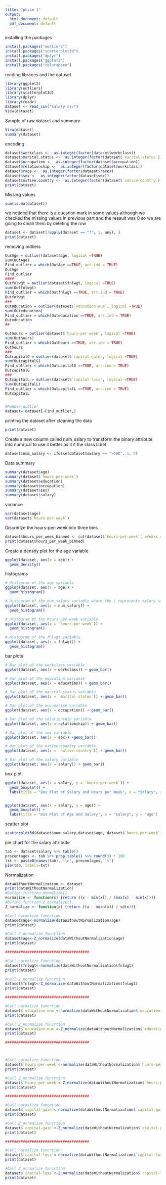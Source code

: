 ```yaml
---
title: "phase 1"
output:
  html_document: default
  pdf_document: default
---
```


installing the packages
```r
install.packages("outliers")
install.packages("scatterplot3d") 
install.packages("dplyr")
install.packages("ggplot2")
install.packages("colorspace")

```
reading libraries and the dataset
```r
library(ggplot2)
library(outliers)
library(scatterplot3d)
library(dplyr)
library(readr)
dataset <- read_csv("salary.csv")
View(dataset)
```
Sample of raw dataset and summary 
```r
View(dataset)
summary(dataset)
```
encoding 
```r
dataset$workclass <-  as.integer(factor(dataset$workclass))
dataset$marital.status <-  as.integer(factor(dataset$`marital-status`))
dataset$occupation <-  as.integer(factor(dataset$occupation))
dataset$relationship <-  as.integer(factor(dataset$workclass))
dataset$race <-  as.integer(factor(dataset$race))
dataset$sex <-  as.integer(factor(dataset$sex))
dataset$native.country <-  as.integer(factor(dataset$`native-country`))
print(dataset)
```

 Missing values
```r
sum(is.na(dataset))
```
 we noticed that there is a question mark in some values although we checked the missing values in previous part and the resault was 0 so we are going to clean them by deleting the row
```r
dataset <- dataset[!apply(dataset == "?", 1, any), ]
print(dataset)
```
removing outliers
```r
OutAge = outlier(dataset$age, logical =TRUE)
sum(OutAge)
Find_outlier = which(OutAge ==TRUE, arr.ind = TRUE)
OutAge
Find_outlier
####
Outfnlwgt = outlier(dataset$fnlwgt, logical =TRUE)
sum(Outfnlwgt)
Find_outlier = which(Outfnlwgt ==TRUE, arr.ind = TRUE)
Outfnlwgt
###
Outeducation = outlier(dataset$`education-num`, logical =TRUE)
sum(Outeducation)
Find_outlier = which(Outeducation ==TRUE, arr.ind = TRUE)
Outeducation
##

Outhours = outlier(dataset$`hours-per-week`, logical =TRUE)
sum(Outhours)
Find_outlier = which(Outhours ==TRUE, arr.ind = TRUE)
Outhours
###
OutcapitalG = outlier(dataset$`capital-gain`, logical =TRUE)
sum(OutcapitalG)
Find_outlier = which(OutcapitalG ==TRUE, arr.ind = TRUE)
OutcapitalG
###
OutcapitalL = outlier(dataset$`capital-loss`, logical =TRUE)
sum(OutcapitalL)
Find_outlier = which(OutcapitalL ==TRUE, arr.ind = TRUE)
OutcapitalL


#Remove outlier
dataset= dataset[-Find_outlier,]

```
printing the dataset after cleaning the data
```r
print(dataset)
```

Create a new column called num_salary to transform the binary attribute into numrical to use it better as it it the class label
```r
dataset$num_salary <- ifelse(dataset$salary == ">50K", 1, 0)

```
Data summary
```r
summary(dataset$age)
summary(dataset$`hours-per-week`)
summary(dataset$education)
summary(dataset$occupation)
summary(dataset$sex)
summary(dataset$salary)
```
variance 
```r
var(dataset$age)
var(dataset$`hours-per-week`)
```
Discretize the hours-per-week into three bins
```r
dataset$hours_per_week_binned <- cut(dataset$`hours-per-week`, breaks = c(0, 30, 40, Inf), labels = c("Low", "Medium", "High"))
print(dataset$hours_per_week_binned)
```
Create a density plot for the age variable
```r
ggplot(dataset, aes(x = age)) +
  geom_density()
```


histograms
```r
# Histogram of the age variable
ggplot(dataset, aes(x = age)) +
  geom_histogram()

# Histogram of the num_salary variable where the 1 represents salary >=50k and 0 represents salary <50k
ggplot(dataset, aes(x = num_salary)) +
  geom_histogram()

# Histogram of the hours-per-week variable
ggplot(dataset, aes(x = `hours-per-week`)) +
  geom_histogram()

# Histogram of the fnlwgt variable
ggplot(dataset, aes(x = fnlwgt)) +
  geom_histogram()

```

bar plots 
```r
# Bar plot of the workclass variable
ggplot(dataset, aes(x = workclass)) + geom_bar()

# Bar plot of the education variable
ggplot(dataset, aes(x = education)) + geom_bar()

# Bar plot of the marital-status variable
ggplot(dataset, aes(x = `marital-status`)) + geom_bar()

# Bar plot of the occupation variable
ggplot(dataset, aes(x = occupation)) + geom_bar()

# Bar plot of the relationship variable
ggplot(dataset, aes(x = relationship)) + geom_bar()

# Bar plot of the sex variable
ggplot(dataset, aes(x = sex)) +geom_bar()

# Bar plot of the native-country variable
ggplot(dataset, aes(x = `native-country`)) + geom_bar()

# Bar plot of the salary variable
ggplot(dataset, aes(x = salary)) + geom_bar()
```

 box plot
```r
ggplot(dataset, aes(x = salary, y = `hours-per-week`)) +
  geom_boxplot() +
  labs(title = "Box Plot of Salary and Hours per Week", x = "Salary", y = "Hours per Week")


ggplot(dataset, aes(x = salary, y = age)) +
  geom_boxplot() +
  labs(title = "Box Plot of Age and Salary", x = "salary", y = "age")
```

scatter plot
```r
scatterplot3d(dataset$num_salary,dataset$age, dataset$`hours-per-week`)
```

pie chart for the salary attribute
```r
tab <- dataset$salary %>% table()
precentages <- tab %>% prop.table() %>% round(3) * 100 
txt <- paste0(names(tab), '\n', precentages, '%') 
pie(tab, labels=txt)
```

Normalization
```r
dataWithoutNormalization <- dataset
print(dataWithoutNormalization)
#Define function normalize().
normalize <- function(x) {return ((x - min(x)) / (max(x) - min(x)))}
#Define function Z_normalize().
Z_normalize <- function(x) {return ((x - mean(x)) / sd(x))}

#Call normalize funcrtion 
dataset$age<-normalize(dataWithoutNormalization$age)
print(dataset)

#Call Z_normalize funcrtion 
dataset$age<-Z_normalize(dataWithoutNormalization$age)
print(dataset)

######################################

#Call normalize funcrtion 
dataset$fnlwgt<-normalize(dataWithoutNormalization$fnlwgt)
print(dataset)

#Call Z_normalize funcrtion 
dataset$fnlwgt<-Z_normalize(dataWithoutNormalization$fnlwgt)
print(dataset)

######################################

#Call normalize funcrtion 
dataset$`education-num`<-normalize(dataWithoutNormalization$`education-num`)
print(dataset)

#Call Z_normalize funcrtion 
dataset$`education-num`<-Z_normalize(dataWithoutNormalization$`education-num`)
print(dataset)

######################################



#Call normalize funcrtion 
dataset$`hours-per-week`<-normalize(dataWithoutNormalization$`hours-per-week`)
print(dataset)

#Call Z_normalize funcrtion 
dataset$`hours-per-week`<-Z_normalize(dataWithoutNormalization$`hours-per-week`)
print(dataset)

######################################

#Call normalize funcrtion 
dataset$`capital-gain`<-normalize(dataWithoutNormalization$`capital-gain`)
print(dataset)

#Call Z_normalize funcrtion 
dataset$`capital-gain`<-Z_normalize(dataWithoutNormalization$`capital-gain`)
print(dataset)

######################################

#Call normalize funcrtion 
dataset$`capital-loss`<-normalize(dataWithoutNormalization$`capital-loss`)
print(dataset)

#Call Z_normalize funcrtion 
dataset$`capital-loss`<-Z_normalize(dataWithoutNormalization$`capital-loss`)
print(dataset)

```


```r

```
